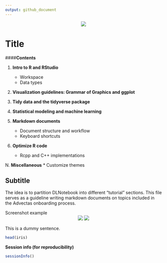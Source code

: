 ```yaml
---
output: github_document
---
```

<center>
<img src="r_tut_series.png" />
</center>


# Title

####<b>Contents</b>

1. <b>Intro to R and RStudio</b>
    * Workspace
    * Data types

2. <b>Visualization guidelines: Grammar of Graphics and ggplot</b>

3. <b>Tidy data and the tidyverse package</b>

4. <b>Statistical modeling and machine learning</b>

5. <b>Markdown documents</b>
    * Document structure and workflow
    * Keyboard shortcuts

6. <b>Optimize R code</b>
    * Rcpp and C++ implementations

N. <b>Miscellaneous</b>
* Customize themes

## Subtitle
The idea is to partition DLNotebook into different "tutorial" sections. This file serves as a guideline writing markdown documents on topics included in the Advectas onboarding process.

Screenshot example
<center>
<img src="screen1.png" />
<img src="screen1-dark.png" />
</center>

This is a dummy sentence.
```r
head(iris)
```

<b>Session info (for reproducibility)</b>
```r
sessionInfo()
```

